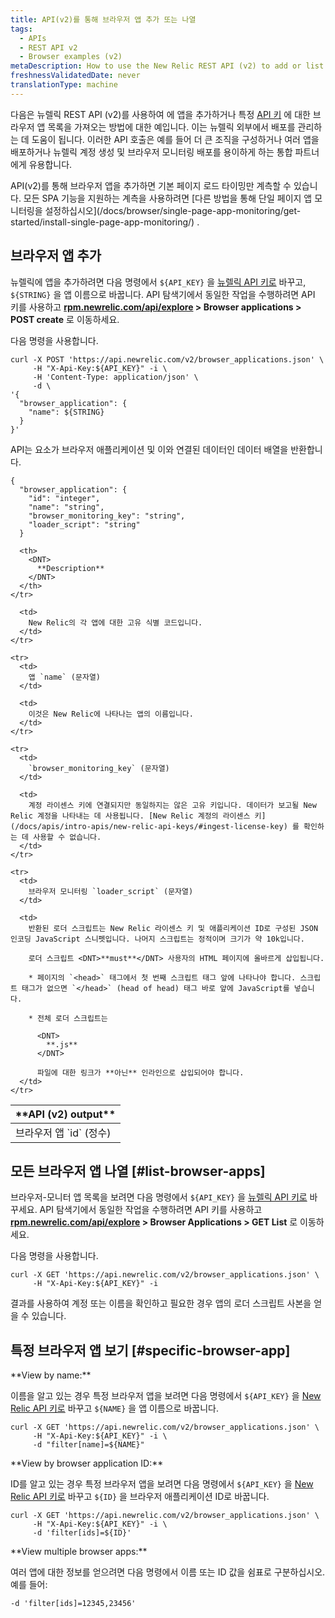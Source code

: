 ```yaml
---
title: API(v2)를 통해 브라우저 앱 추가 또는 나열
tags:
  - APIs
  - REST API v2
  - Browser examples (v2)
metaDescription: How to use the New Relic REST API (v2) to add or list browser apps.
freshnessValidatedDate: never
translationType: machine
---
```


다음은 뉴렐릭 REST API (v2)를 사용하여 [<InlinePopover type="browser"/>](/docs/browser/new-relic-browser/welcome-new-relic-browser/new-relic-browser)에 앱을 추가하거나 특정 [API 키](/docs/apis/rest-api-v2/requirements/api-keys) 에 대한 브라우저 앱 목록을 가져오는 방법에 대한 예입니다. 이는 뉴렐릭 외부에서 배포를 관리하는 데 도움이 됩니다. 이러한 API 호출은 예를 들어 더 큰 조직을 구성하거나 여러 앱을 배포하거나 뉴렐릭 계정 생성 및 브라우저 모니터링 배포를 용이하게 하는 통합 파트너에게 유용합니다.

<Callout variant="important">
  API(v2)를 통해 브라우저 앱을 추가하면 기본 페이지 로드 타이밍만 계측할 수 있습니다. 모든 SPA 기능을 지원하는 계측을 사용하려면 [다른 방법을 통해 단일 페이지 앱 모니터링을 설정하십시오](/docs/browser/single-page-app-monitoring/get-started/install-single-page-app-monitoring/) .
</Callout>

## 브라우저 앱 추가

뉴렐릭에 앱을 추가하려면 다음 명령에서 `${API_KEY}` 을 [뉴렐릭 API 키로](/docs/apis/rest-api-v2/requirements/api-keys#rest-api-key) 바꾸고, `${STRING}` 을 앱 이름으로 바꿉니다. API 탐색기에서 동일한 작업을 수행하려면 API 키를 사용하고 <DNT>**[rpm.newrelic.com/api/explore](https://rpm.newrelic.com/api/explore) > Browser applications > POST create**</DNT> 로 이동하세요.

다음 명령을 사용합니다.

```
curl -X POST 'https://api.newrelic.com/v2/browser_applications.json' \
     -H "X-Api-Key:${API_KEY}" -i \
     -H 'Content-Type: application/json' \
     -d \
'{
  "browser_application": {
    "name": ${STRING}
  }
}'
```

API는 요소가 브라우저 애플리케이션 및 이와 연결된 데이터인 데이터 배열을 반환합니다.

```
{
  "browser_application": {
    "id": "integer",
    "name": "string",
    "browser_monitoring_key": "string",
    "loader_script": "string"
  }
```

<table>
  <thead>
    <tr>
      <th width={250}>
        <DNT>
          **API (v2) output**
        </DNT>
      </th>

      <th>
        <DNT>
          **Description**
        </DNT>
      </th>
    </tr>
  </thead>

  <tbody>
    <tr>
      <td>
        브라우저 앱 `id` (정수)
      </td>

      <td>
        New Relic의 각 앱에 대한 고유 식별 코드입니다.
      </td>
    </tr>

    <tr>
      <td>
        앱 `name` (문자열)
      </td>

      <td>
        이것은 New Relic에 나타나는 앱의 이름입니다.
      </td>
    </tr>

    <tr>
      <td>
        `browser_monitoring_key` (문자열)
      </td>

      <td>
        계정 라이센스 키에 연결되지만 동일하지는 않은 고유 키입니다. 데이터가 보고될 New Relic 계정을 나타내는 데 사용됩니다. [New Relic 계정의 라이센스 키](/docs/apis/intro-apis/new-relic-api-keys/#ingest-license-key) 를 확인하는 데 사용할 수 없습니다.
      </td>
    </tr>

    <tr>
      <td>
        브라우저 모니터링 `loader_script` (문자열)
      </td>

      <td>
        반환된 로더 스크립트는 New Relic 라이센스 키 및 애플리케이션 ID로 구성된 JSON 인코딩 JavaScript 스니펫입니다. 나머지 스크립트는 정적이며 크기가 약 10k입니다.

        로더 스크립트 <DNT>**must**</DNT> 사용자의 HTML 페이지에 올바르게 삽입됩니다.

        * 페이지의 `<head>` 태그에서 첫 번째 스크립트 태그 앞에 나타나야 합니다. 스크립트 태그가 없으면 `</head>` (head of head) 태그 바로 앞에 JavaScript를 넣습니다.

        * 전체 로더 스크립트는

          <DNT>
            **.js**
          </DNT>

          파일에 대한 링크가 **아닌** 인라인으로 삽입되어야 합니다.
      </td>
    </tr>
  </tbody>
</table>

## 모든 브라우저 앱 나열 [#list-browser-apps]

브라우저-모니터 앱 목록을 보려면 다음 명령에서 `${API_KEY}` 을 [뉴렐릭 API 키로](/docs/apis/rest-api-v2/requirements/api-keys#rest-api-key) 바꾸세요. API 탐색기에서 동일한 작업을 수행하려면 API 키를 사용하고 <DNT>**[rpm.newrelic.com/api/explore](https://rpm.newrelic.com/api/explore) > Browser Applications > GET List**</DNT> 로 이동하세요.

다음 명령을 사용합니다.

```
curl -X GET 'https://api.newrelic.com/v2/browser_applications.json' \
     -H "X-Api-Key:${API_KEY}" -i
```

결과를 사용하여 계정 또는 이름을 확인하고 필요한 경우 앱의 로더 스크립트 사본을 얻을 수 있습니다.

## 특정 브라우저 앱 보기 [#specific-browser-app]

<DNT>
  **View by name:**
</DNT>

이름을 알고 있는 경우 특정 브라우저 앱을 보려면 다음 명령에서 `${API_KEY}` 을 [New Relic API 키로](/docs/apis/rest-api-v2/requirements/api-keys#rest-api-key) 바꾸고 `${NAME}` 을 앱 이름으로 바꿉니다.

```
curl -X GET 'https://api.newrelic.com/v2/browser_applications.json' \
     -H "X-Api-Key:${API_KEY}" -i \
     -d "filter[name]=${NAME}"
```

<DNT>
  **View by browser application ID:**
</DNT>

ID를 알고 있는 경우 특정 브라우저 앱을 보려면 다음 명령에서 `${API_KEY}` 을 [New Relic API 키로](/docs/apis/rest-api-v2/requirements/api-keys#rest-api-key) 바꾸고 `${ID}` 을 브라우저 애플리케이션 ID로 바꿉니다.

```
curl -X GET 'https://api.newrelic.com/v2/browser_applications.json' \
     -H "X-Api-Key:${API_KEY}" -i \
     -d 'filter[ids]=${ID}'
```

<DNT>
  **View multiple browser apps:**
</DNT>

여러 앱에 대한 정보를 얻으려면 다음 명령에서 이름 또는 ID 값을 쉼표로 구분하십시오. 예를 들어:

```
-d 'filter[ids]=12345,23456'
```
